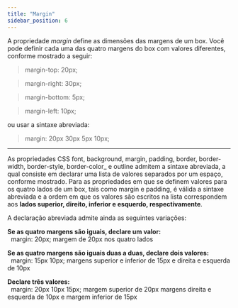 ```yaml
---
title: "Margin"
sidebar_position: 6
---
```


A propriedade _margin_ define as dimensões das margens de um box. Você pode definir cada uma das quatro margens do box com valores diferentes, conforme mostrado a seguir:

> margin-top: 20px;

> margin-right: 30px;

> margin-bottom: 5px;

> margin-left: 10px;

ou usar a sintaxe abreviada:

> margin: 20px 30px 5px 10px;

---

As propriedades CSS font, background, margin, padding, border, border-width, border-style, border-color\_ e outline admitem a sintaxe abreviada, a qual consiste em declarar uma lista de valores separados por um espaço, conforme mostrado. Para as propriedades em que se definem valores para os quatro lados de um box, tais como margin e padding, é válida a sintaxe abreviada e a ordem em que os valores são escritos na lista correspondem aos **lados superior, direito, inferior e esquerdo, respectivamente**.

A declaração abreviada admite ainda as seguintes variações:

**Se as quatro margens são iguais, declare um valor:**  
&nbsp;
margin: 20px; margem de 20px nos quatro lados
&nbsp;

**Se as quatro margens são iguais duas a duas, declare dois valores:**  
&nbsp;
margin: 15px 10px; margens superior e inferior de 15px e direita e esquerda de 10px
&nbsp;

**Declare três valores:**  
&nbsp;
margin: 20px 10px 15px; margem superior de 20px margens direita e esquerda de 10px e margem inferior de 15px
&nbsp;
